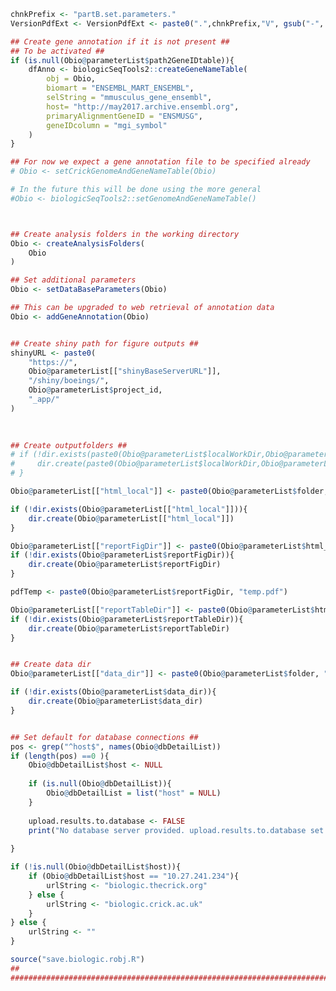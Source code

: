 ```{r set_parameters_init, echo=FALSE, eval=TRUE, warning=FALSE}
chnkPrefix <- "partB.set.parameters."
VersionPdfExt <- VersionPdfExt <- paste0(".",chnkPrefix,"V", gsub("-", "", Sys.Date()), ".pdf")

```


```{r, echo=FALSE, eval=TRUE, warning=FALSE, results=F}

## Create gene annotation if it is not present ##
## To be activated ##
if (is.null(Obio@parameterList$path2GeneIDtable)){
    dfAnno <- biologicSeqTools2::createGeneNameTable(
        obj = Obio,
        biomart = "ENSEMBL_MART_ENSEMBL",
        selString = "mmusculus_gene_ensembl",
        host= "http://may2017.archive.ensembl.org",
        primaryAlignmentGeneID = "ENSMUSG",
        geneIDcolumn = "mgi_symbol"
    )
}

## For now we expect a gene annotation file to be specified already
# Obio <- setCrickGenomeAndGeneNameTable(Obio)

# In the future this will be done using the more general
#Obio <- biologicSeqTools2::setGenomeAndGeneNameTable()



## Create analysis folders in the working directory
Obio <- createAnalysisFolders(
    Obio
)

## Set additional parameters
Obio <- setDataBaseParameters(Obio)

## This can be upgraded to web retrieval of annotation data 
Obio <- addGeneAnnotation(Obio)


## Create shiny path for figure outputs ##           
shinyURL <- paste0(
    "https://",
    Obio@parameterList[["shinyBaseServerURL"]],
    "/shiny/boeings/",
    Obio@parameterList$project_id,
    "_app/"
)            
        
    

## Create outputfolders ##
# if (!dir.exists(paste0(Obio@parameterList$localWorkDir,Obio@parameterList$project_id))){
#     dir.create(paste0(Obio@parameterList$localWorkDir,Obio@parameterList$project_id))
# }

Obio@parameterList[["html_local"]] <- paste0(Obio@parameterList$folder, "html_local/")

if (!dir.exists(Obio@parameterList[["html_local"]])){
    dir.create(Obio@parameterList[["html_local"]])
}

Obio@parameterList[["reportFigDir"]] <- paste0(Obio@parameterList$html_local, "report_figures/")
if (!dir.exists(Obio@parameterList$reportFigDir)){
    dir.create(Obio@parameterList$reportFigDir)
}

pdfTemp <- paste0(Obio@parameterList$reportFigDir, "temp.pdf")

Obio@parameterList[["reportTableDir"]] <- paste0(Obio@parameterList$html_local, "report_tables/")
if (!dir.exists(Obio@parameterList$reportTableDir)){
    dir.create(Obio@parameterList$reportTableDir)
}


## Create data dir
Obio@parameterList[["data_dir"]] <- paste0(Obio@parameterList$folder, "data/")

if (!dir.exists(Obio@parameterList$data_dir)){
    dir.create(Obio@parameterList$data_dir)
}


## Set default for database connections ##
pos <- grep("^host$", names(Obio@dbDetailList))
if (length(pos) ==0 ){
    Obio@dbDetailList$host <- NULL
    
    if (is.null(Obio@dbDetailList)){
        Obio@dbDetailList = list("host" = NULL)
    }
    
    upload.results.to.database <- FALSE
    print("No database server provided. upload.results.to.database set to FALSE")
    
}

if (!is.null(Obio@dbDetailList$host)){
    if (Obio@dbDetailList$host == "10.27.241.234"){
        urlString <- "biologic.thecrick.org"
    } else {
        urlString <- "biologic.crick.ac.uk"
    }    
} else {
    urlString <- ""
}

source("save.biologic.robj.R")
##                                                                           ##
###############################################################################

```




